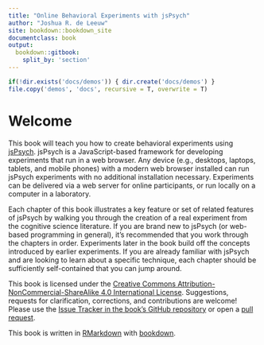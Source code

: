 ```yaml
---
title: "Online Behavioral Experiments with jsPsych"
author: "Joshua R. de Leeuw"
site: bookdown::bookdown_site
documentclass: book
output:
  bookdown::gitbook:
    split_by: 'section'
---
```


```r
if(!dir.exists('docs/demos')) { dir.create('docs/demos') }
file.copy('demos', 'docs', recursive = T, overwrite = T)
```

# Welcome {-}
  
This book will teach you how to create behavioral experiments using [jsPsych](https://www.jspsych.org). jsPsych is a JavaScript-based framework for developing experiments that run in a web browser. Any device (e.g., desktops, laptops, tablets, and mobile phones) with a modern web browser installed can run jsPsych experiments with no additional installation necessary. Experiments can be delivered via a web server for online participants, or run locally on a computer in a laboratory. 

Each chapter of this book illustrates a key feature or set of related features of jsPsych by walking you through the creation of a real experiment from the cognitive science literature. If you are brand new to jsPsych (or web-based programming in general), it's recommended that you work through the chapters in order. Experiments later in the book build off the concepts introduced by earlier experiments. If you are already familiar with jsPsych and are looking to learn about a specific technique, each chapter should be sufficiently self-contained that you can jump around.

This book is licensed under the [Creative Commons Attribution-NonCommercial-ShareAlike 4.0 International License](http://creativecommons.org/licenses/by-nc-sa/4.0/). Suggestions, requests for clarification, corrections, and contributions are welcome! Please use the [Issue Tracker in the book's GitHub repository](https://github.com/jspsych/webbook/issues) or open a [pull request](https://github.com/jspsych/webbook/pulls).

This book is written in [RMarkdown](https://rmarkdown.rstudio.com/) with [bookdown](https://bookdown.org/yihui/bookdown/).
